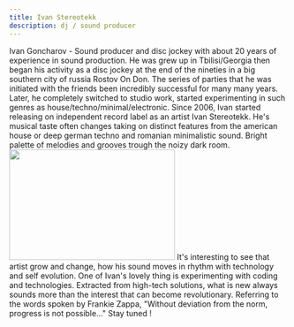 ```yaml
---
title: Ivan Stereotekk
description: dj / sound producer
---
```


<article class="prose">
  <p>
    Ivan Goncharov - Sound producer and disc jockey with about 20 years of
    experience in sound production. He was grew up in Tbilisi/Georgia then began
    his activity as a disc jockey at the end of the nineties in a big southern
    city of russia Rostov On Don. The series of parties that he was initiated
    with the friends been incredibly successful for many many years. Later, he
    completely switched to studio work, started experimenting in such genres as
    house/techno/minimal/electronic. Since 2006, Ivan started releasing on
    independent record label as an artist Ivan Stereotekk. He's musical taste
    often changes taking on distinct features from the american house or deep
    german techno and romanian minimalistic sound. Bright palette of melodies
    and grooves trough the noizy dark room.
    <img src="ewan.jpeg" width="300" height="200" />
    It's interesting to see that artist grow and change, how his sound moves in
    rhythm with technology and self evolution. One of Ivan's lovely thing is
    experimenting with coding and technologies. Extracted from high-tech
    solutions, what is new always sounds more than the interest that can become
    revolutionary. Referring to the words spoken by Frankie Zappa, "Without
    deviation from the norm, progress is not possible..." Stay tuned !
  </p>
</article>
